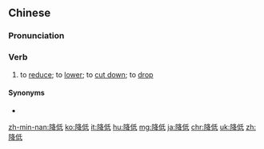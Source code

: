 ==Chinese==
{{zh-forms}}

===Pronunciation===
{{zh-pron
|m=jiàngdī
|c=gong3 dai1
|h=pfs=kong-tâi
|mn=kàng-kē
|ma=Zh-jiàngdi.ogg
|cat=v
}}

===Verb===
{{zh-verb}}

# {{lb|zh|transitive|intransitive}} to [[reduce]]; to [[lower]]; to [[cut down]]; to [[drop]]

====Synonyms====
* {{zh-l|減低}}

{{zh-cat|Elementary}}

[[zh-min-nan:降低]]
[[ko:降低]]
[[it:降低]]
[[hu:降低]]
[[mg:降低]]
[[ja:降低]]
[[chr:降低]]
[[uk:降低]]
[[zh:降低]]